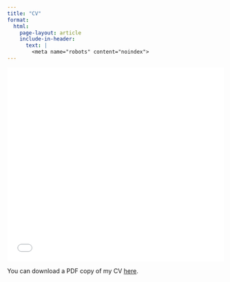 ```yaml
---
title: "CV"
format: 
  html:
    page-layout: article
    include-in-header:
      text: |
        <meta name="robots" content="noindex">
---
```


```{=html}
<iframe src="/files/CV_en.pdf#toolbar=0," width="100%" height="450" frameborder="no" border="0" marginwidth="0" marginheight="0"></iframe>
```

You can download a PDF copy of my CV [here](/files/CV_en.pdf).